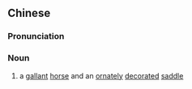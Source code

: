 {{also|骏马雕鞍}}
==Chinese==
{{zh-forms|s=骏马雕鞍|type=211}}

===Pronunciation===
{{zh-pron
|m=jùnmǎ diāo ān
|cat=n
}}

===Noun===
{{zh-noun}}

# a [[gallant]] [[horse]] and an [[ornately]] [[decorated]] [[saddle]]